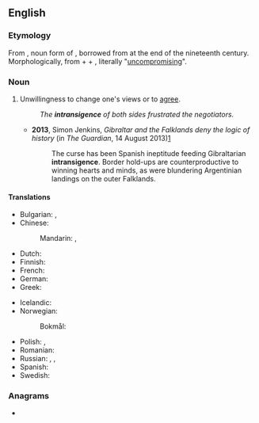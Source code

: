 ==English==

===Etymology===
From {{bor|en|fr|intransigeance}}, noun form of {{m|fr|intransigeant}}, borrowed from {{der|en|es|intransigente}} at the end of the nineteenth century. Morphologically, from {{m|fr|in-}} + {{m|fr|transiger}} + {{m|fr|-ant}}, literally "[[uncompromising]]".

===Noun===
{{en-noun|~}}

# Unwillingness to change one's views or to [[agree]].
#: ''The '''intransigence''' of both sides frustrated the negotiators.''
#* '''2013''', Simon Jenkins, ''Gibraltar and the Falklands deny the logic of history'' (in ''The Guardian'', 14 August 2013)[http://www.theguardian.com/commentisfree/2013/aug/14/gibraltar-falklands-deny-logic-history]
#*: The curse has been Spanish ineptitude feeding Gibraltarian '''intransigence'''. Border hold-ups are counterproductive to winning hearts and minds, as were blundering Argentinian landings on the outer Falklands.

====Translations====
{{trans-top|intransigence}}
* Bulgarian: {{t+|bg|непримиримост|f}}, {{t|bg|безкомпромисност|f}}
* Chinese:
*: Mandarin: {{t|cmn|不妥協|sc=Hani}}, {{t|cmn|不妥协|tr=bùtuǒxié|sc=Hani}}
* Dutch: {{t+|nl|onverzettelijkheid|f}}
* Finnish: {{t+|fi|myöntymättömyys}}
* French: {{t+|fr|intransigeance|f}}
* German: {{t|de|Unnachgiebigkeit|f}}
* Greek: {{t+|el|αδιαλλαξία|f}}
{{trans-mid}}
* Icelandic: {{t|is|þrjóska|f}}
* Norwegian:
*: Bokmål: {{t|nb|umedgjørlighet|m|f}}
* Polish: {{t|pl|nieprzejednanie|n}}, {{t+|pl|nieustępliwość|f}}
* Romanian: {{t+|ro|intransigență|f}}
* Russian: {{t+|ru|непримири́мость|f}}, {{t+|ru|непрекло́нность|f}}, {{t+|ru|бескомпроми́ссность}}
* Spanish: {{t+|es|intransigencia|f}}
* Swedish: {{t+|sv|omedgörlighet|c}}
{{trans-bottom}}

===Anagrams===
* {{anagrams|en|a=aceegiinnnrst|antiscreening}}
